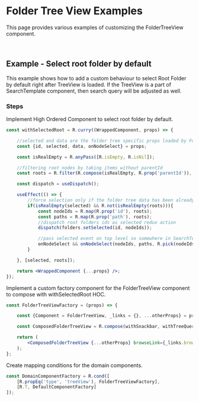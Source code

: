 
<Meta title="Examples/Folders View/README"/>

# Folder Tree View Examples

This page provides various examples of customizing the FolderTreeView component.

<br/>

## Example - Select root folder by default

This example shows how to add a custom behaviour to select Root Folder by default right after TreeView is loaded.
If the TreeView is a part of SearchTemplate component, then search query will be adjusted as well.

### Steps

Implement High Ordered Component to select root folder by default.

```jsx
const withSelectedRoot = R.curry((WrappedComponent, props) => {

    //selected and data are the folder tree specific props loaded by FolderTree Component
    const {id, selected, data, onNodeSelect} = props;

    const isRealEmpty = R.anyPass([R.isEmpty, R.isNil]);

    //filtering root nodes by taking items without parentId
    const roots = R.filter(R.compose(isRealEmpty, R.prop('parentId')), R.values(data));

    const dispatch = useDispatch();

    useEffect(() => {
        //force selection only if the folder tree data has been already loaded but nothing is selected yet
        if(isRealEmpty(selected) && R.not(isRealEmpty(roots))){
            const nodeIds = R.map(R.prop('id'), roots);
            const paths = R.map(R.prop('path'), roots);
            //dispatch root folders ids as selected redux action
            dispatch(folders.setSelected(id, nodeIds));

            //pass selected event on top level so somewhere in SearchTemplate it will be handled as a query criteria
            onNodeSelect && onNodeSelect(nodeIds, paths, R.pick(nodeIds, data));
        }

    }, [selected, roots]);

    return <WrappedComponent {...props} />;
});
```

Implement a custom factory component for the FolderTreeView component to compose with withSelectedRoot HOC.

```jsx
const FolderTreeViewFactory = (props) => {

    const {Component = FolderTreeView, _links = {}, ...otherProps} = props;

    const ComposedFolderTreeView = R.compose(withSnackbar, withTreeQueryLoader, withSelectedRoot)(Component);

    return (
        <ComposedFolderTreeView {...otherProps} browseLink={_links.browse}/>
    );
};
```

Create mapping conditions for the domain components.

```jsx
const DomainComponentFactory = R.cond([
	[R.propEq('type', 'treeView'), FolderTreeViewFactory],
	[R.T, DefaultComponentFactory]
]);
```




